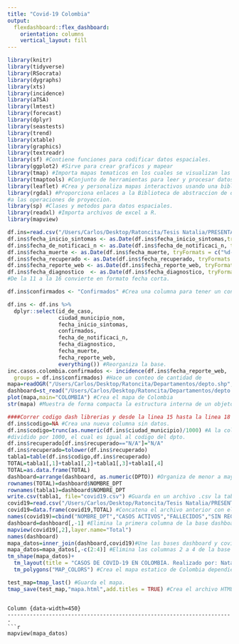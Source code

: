 ---
title: "Covid-19 Colombia"
output: 
  flexdashboard::flex_dashboard:
    orientation: columns
    vertical_layout: fill
---
```{r setup, include=FALSE}
library(knitr)
library(tidyverse)
library(RSocrata)
library(dygraphs)
library(xts)
library(incidence)
library(aTSA)
library(lmtest)
library(forecast)
library(dplyr)
library(seastests)
library(trend)
library(xtable)
library(graphics)
library(textreadr)
library(sf) #Contiene funciones para codificar datos espaciales.
library(ggplot2) #Sirve para crear graficos y mapear
library(tmap) #Importa mapas tematicos en los cuales se visualizan las distribuciones de datos espaciales.
library(tmaptools) #Conjunto de herramientas para leer y procesar datos espaciales.
library(leaflet) #Crea y personaliza mapas interactivos usando una biblioteca de JavaScript
library(rgdal) #Proporciona enlaces a la Biblioteca de abstraccion de datos 'geoespaciales' y acceso
#a las operaciones de proyeccion. 
library(sp) #Clases y metodos para datos espaciales.
library(readxl) #Importa archivos de excel a R.
library(mapview)

df.ins=read.csv("/Users/Carlos/Desktop/Ratoncita/Tesis Natalia/PRESENTACION TESIS/21dic.csv")
df.ins$fecha_inicio_sintomas <- as.Date(df.ins$fecha_inicio_sintomas,tryFormats = c("%d-%m-%Y", "%d/%m/%Y"))
df.ins$fecha_de_notificaci_n <- as.Date(df.ins$fecha_de_notificaci_n, tryFormats = c("%d-%m-%Y", "%d/%m/%Y"))
df.ins$fecha_muerte <- as.Date(df.ins$fecha_muerte, tryFormats = c("%d-%m-%Y", "%d/%m/%Y"))
df.ins$fecha_recuperado <- as.Date(df.ins$fecha_recuperado, tryFormats = c("%d-%m-%Y", "%d/%m/%Y"))
df.ins$fecha_reporte_web <- as.Date(df.ins$fecha_reporte_web, tryFormats = c("%d-%m-%Y", "%d/%m/%Y"))
df.ins$fecha_diagnostico  <- as.Date(df.ins$fecha_diagnostico, tryFormats = c("%d-%m-%Y", "%d/%m/%Y"))
#De la 11 a la 16 convierte en formato fecha corta.

df.ins$confirmados <- "Confirmados" #Crea una columna para tener un conteo de los confirmados diarios.

df.ins <- df.ins %>%
  dplyr::select(id_de_caso,
                ciudad_municipio_nom,
                fecha_inicio_sintomas,
                confirmados,
                fecha_de_notificaci_n,
                fecha_diagnostico,
                fecha_muerte,
                fecha_reporte_web,
                everything()) #Reorganiza la base.
inc.casos.colombia.confirmados <- incidence(df.ins$fecha_reporte_web,
  groups = df.ins$confirmados) #Hace un conteo de cantidad de 
mapa=readOGR("/Users/Carlos/Desktop/Ratoncita/Departamentos/depto.shp", stringsAsFactors=FALSE) #Exporta los datos para crear el mapa de Colombia dividido por departamentos
dashboard=st_read("/Users/Carlos/Desktop/Ratoncita/Departamentos/depto.shp",stringsAsFactors=FALSE) #Exporta las caracteristicas de cada departamento de Colombia
plot(mapa,main="COLOMBIA") #Crea el mapa de Colombia
str(mapa) #Muestra de forma compacta la estructura interna de un objeto.

####Correr codigo dash librerias y desde la linea 15 hasta la linea 18 para poder correr esto####
df.ins$codigo=NA #Crea una nueva columna sin datos.
df.ins$codigo=trunc(as.numeric(df.ins$ciudad_municipio)/1000) #A la columna creada le asigna el valor del codigo divipola 
#dividido por 1000, el cual es igual al codigo del dpto.
df.ins$recuperado[df.ins$recuperado=="N/A"]="N/A"
df.ins$recuperado=tolower(df.ins$recuperado)
tabla1=table(df.ins$codigo,df.ins$recuperado)
TOTAL=tabla1[,1]+tabla1[,2]+tabla1[,3]+tabla1[,4]
TOTAL=as.data.frame(TOTAL)
dashboard=arrange(dashboard, as.numeric(DPTO)) #Organiza de menor a mayor la base dashboard dependiendo del cod. de dpto.
rownames(TOTAL)=dashboard$NOMBRE_DPT
rownames(tabla1)=dashboard$NOMBRE_DPT
write.csv(tabla1, file="covid19.csv") #Guarda en un archivo .csv la tabla creada.
covid19=read.csv("/Users/Carlos/Desktop/Ratoncita/Tesis Natalia/PRESENTACION TESIS/covid19.csv") #Exporta el archivo creado anteriormente.
covid19=data.frame(covid19,TOTAL) #Concatena el archivo anterior con el total de contagiados.
names(covid19)=cbind("NOMBRE_DPT","CASOS ACTIVOS","FALLECIDOS","SIN REGISTROS","RECUPERADOS","TOTAL CONTAGIADOS") #Renombra las columnas.
dashboard=dashboard[,-1] #Elimina la primera columna de la base dashboard.
mapview(covid19[,2],layer.name="Total")
names(dashboard)
mapa_datos=inner_join(dashboard,covid19)#Une las bases dashboard y covid 19.
mapa_datos=mapa_datos[,-c(2:4)] #Elimina las columnas 2 a 4 de la base creada anteriormente.
tm_shape(mapa_datos)+
  tm_layout(title = "CASOS DE COVID-19 EN COLOMBIA. Realizado por: Natalia Vanegas")+
  tm_polygons("MAP_COLORS") #Crea el mapa estatico de Colombia dependiendo de los datos anteriores.

test_map=tmap_last() #Guarda el mapa.
tmap_save(test_map,"mapa.html",add.titles = TRUE) #Crea el archivo HTML del mapa dinamico.

```

```

Column {data-width=450} 
-----------------------------------------------------------------------
```{r}
mapview(mapa_datos)

```